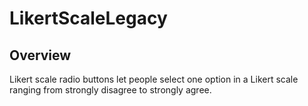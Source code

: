 
<Meta of={LikertScaleLegacyStories} />

# LikertScaleLegacy

<ResourceLinks
  sourceCode="https://github.com/cultureamp/kaizen-design-system/tree/main/packages/components/src/LikertScaleLegacy"
  figma="https://www.figma.com/file/ZRfnoNUXbGZv4eVWLbF4Az/%EF%B8%8F%F0%9F%96%BC%EF%B8%8F-Component-Gallery?node-id=9%3A39905&t=P1w10jr2cpPuaayw-1"
  designGuidelines="https://cultureamp.atlassian.net/wiki/spaces/DesignSystem/pages/3082060201/Likert+Scale"
  className="!mb-8"
/>


<Installation
  installCommand="yarn add @kaizen/components"
  importStatement='import { LikertScaleLegacy } from "@kaizen/components"'
/>

## Overview

Likert scale radio buttons let people select one option in a Likert scale ranging from strongly disagree to strongly agree.

<Canvas of={LikertScaleLegacyStories.Playground} />
<Controls of={LikertScaleLegacyStories.Playground} />
